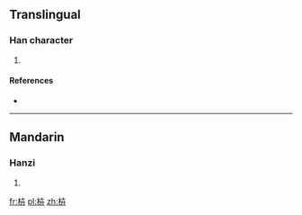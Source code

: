 ==Translingual==

===Han character===
{{Han char|rn=75|rad=木|as=05|sn=9|four=|canj=木十廿 (DJT)|ids=⿰[[木]][[卉]]}}

# {{defn|Han|sort=木05}}

====References====
* {{Han ref|kx=0518.020|dkj=14597|dj=0906.020|hdz=21176.130|uh=67BF|ud=26559}}

----

==Mandarin==

===Hanzi===
{{cmn-hanzi|pin=[[niè]] ([[nie4]])|wg=nieh<sup>4</sup>}}

# {{defn|lang=cmn|sort=木05}}

[[fr:枿]]
[[pl:枿]]
[[zh:枿]]